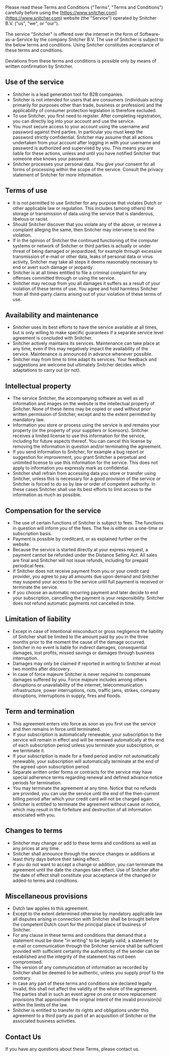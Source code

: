 Please read these Terms and Conditions ("Terms", "Terms and Conditions") carefully before using the [https://www.snitcher.com](https://www.snitcher.com) website (the "Service") operated by Snitcher B.V. ("us", "we", or "our").
\
\
The service "Snitcher" is offered over the internet in the form of Software-as-a-Service by the company Snitcher B.V. The use of Snitcher is subject to the below terms and conditions. Using Snitcher constitutes acceptance of these terms and conditions.
\
\
Deviations from these terms and conditions is possible only by means of written confirmation by Snitcher.

## Use of the service

- Snitcher is a lead generation tool for B2B companies.
- Snitcher is not intended for users that are consumers (individuals acting primarily for purposes other than trade, business or profession) and the applicability of consumer protection legislation is therefore excluded.
- To use Snitcher, you first need to register. After completing registration, you can directly log into your account and use the service.
- You must secure access to your account using the username and password against third parties. In particular you must keep the password strictly confidential. Snitcher may assume that all actions undertaken from your account after logging in with your username and password is authorized and supervised by you. This means you are liable for these actions, unless and until you have notified Snitcher that someone else knows your password.
- Snitcher processes your personal data. You give your consent for all forms of processing within the scope of the service. Consult the privacy statement of Snitcher for more information.

## Terms of use

- It is not permitted to use Snitcher for any purpose that violates Dutch or other applicable law or regulation. This includes (among others) the storage or transmission of data using the service that is slanderous, libelous or racist.
- Should Snitcher discover that you violate any of the above, or receive a complaint alleging the same, then Snitcher may intervene to end the violation.
- If in the opinion of Snitcher the continued functioning of the computer systems or network of Snitcher or third parties is actually or under threat of being damaged or jeopardized, for example through excessive transmission of e-mail or other data, leaks of personal data or virus activity, Snitcher may take all steps it deems reasonably necessary to end or avert such damage or jeopardy.
- Snitcher is at all times entitled to file a criminal complaint for any offenses committed through or using the service.
- Snitcher may recoup from you all damages it suffers as a result of your violation of these terms of use. You agree and hold harmless Snitcher from all third-party claims arising out of your violation of these terms of use.

## Availability and maintenance

- Snitcher uses its best efforts to have the service available at all times, but is only willing to make specific guarantees if a separate service level agreement is concluded with Snitcher.
- Snitcher actively maintains its services. Maintenance can take place at any time, even if this may negatively impact the availability of the service. Maintenance is announced in advance whenever possible.
- Snitcher may from time to time adapt its services. Your feedback and suggestions are welcome but ultimately Snitcher decides which adaptations to carry out (or not).

## Intellectual property

- The service Snitcher, the accompanying software as well as all information and images on the website is the intellectual property of Snitcher. None of these items may be copied or used without prior written permission of Snitcher, except and to the extent permitted by mandatory law.
- Information you store or process using the service is and remains your property (or the property of your suppliers or licensors). Snitcher receives a limited license to use this information for the service, including for future aspects thereof. You can cancel this license by removing the information in question and/or terminating the agreement.
- If you send information to Snitcher, for example a bug report or suggestion for improvement, you grant Snitcher a perpetual and unlimited license to use this information for the service. This does not apply to information you expressly mark as confidential.
- Snitcher shall refrain from accessing data you store or transfer using Snitcher, unless this is necessary for a good provision of the service or Snitcher is forced to do so by law or order of competent authority. In these cases Snitcher shall use its best efforts to limit access to the information as much as possible.

## Compensation for the service

- The use of certain functions of Snitcher is subject to fees. The functions in question will inform you of the fees. The fee is either on a one-time or subscription basis.
- Payment is possible by creditcard, or as explained further on the website.
- Because the service is started directly at your express request, a payment cannot be refunded under the Distance Selling Act. All sales are final and Snitcher will not issue refunds, including for prepaid periodical fees.
- If Snitcher does not receive payment from you or your credit card provider, you agree to pay all amounts due upon demand and Snitcher may suspend your access to the service until full payment is received or terminate the service.
- If you choose an automatic recurring payment and later decide to end your subscription, cancelling the payment is your responsibility. Snitcher does not refund automatic payments not cancelled in time.

## Limitation of liability

- Except in case of intentional misconduct or gross negligence the liability of Snitcher shall be limited to the amount paid by you in the three months prior to the moment the cause of the damage occurred.
- Snitcher in no event is liable for indirect damages, consequential damages, lost profits, missed savings or damages through business interruption.
- Damages may only be claimed if reported in writing to Snitcher at most two months after discovery.
- In case of force majeure Snitcher is never required to compensate damages suffered by you. Force majeure includes among others disruptions or unavailability of the internet, telecommunication infrastructure, power interruptions, riots, traffic jams, strikes, company disruptions, interruptions in supply, fires and floods.

## Term and termination

- This agreement enters into force as soon as you first use the service and then remains in force until terminated.
- If your subscription is automatically renewable, your subscription to the service will remain in effect and will be renewed automatically at the end of each subscription period unless you terminate your subscription, or we terminate it.
- If your subscription is made for a fixed period and/or not automatically renewable, your subscription will automatically terminate at the end of the agreed upon subscription period.
- Separate written order forms or contracts for the service may have special adherence terms regarding renewal and defined advance notice periods for termination.
- You may terminate the agreement at any time. Notice that no refunds are provided, you can use the service until the end of the then-current billing period after which your credit card will not be charged again.
- Snitcher is entitled to terminate the agreement without cause or notice, which may result in the forfeiture and destruction of all information associated with you.

## Changes to terms

- Snitcher may change or add to these terms and conditions as well as any prices at any time.
- Snitcher shall announce through the service changes or additions at least thirty days before their taking effect.
- If you do not want to accept a change or addition, you can terminate the agreement until the date the changes take effect. Use of Snitcher after the date of effect shall constitute your acceptance of the changed or added-to terms and conditions.

## Miscellaneous provisions

- Dutch law applies to this agreement.
- Except to the extent determined otherwise by mandatory applicable law all disputes arising in connection with Snitcher shall be brought before the competent Dutch court for the principal place of business of Snitcher.
- For any clause in these terms and conditions that demand that a statement must be done "in writing" to be legally valid, a statement by e-mail or communication through the Snitcher service shall be sufficient provided with sufficient certainty the authenticity of the sender can be established and the integrity of the statement has not been compromised.
- The version of any communication of information as recorded by Snitcher shall be deemed to be authentic, unless you supply proof to the contrary.
- In case any part of these terms and conditions are declared legally invalid, this shall not affect the validity of the whole of the agreement. The parties shall in such an event agree on one or more replacement provisions that approximate the original intent of the invalid provision(s) within the limits of the law.
- Snitcher is entitled to transfer its rights and obligations under this agreement to a third party as part of an acquisition of Snitcher or the associated business activities.

## Contact Us

If you have any questions about these Terms, please contact us.